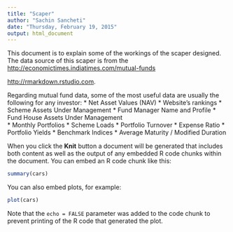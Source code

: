 ```yaml
---
title: "Scaper"
author: "Sachin Sancheti"
date: "Thursday, February 19, 2015"
output: html_document
---
```


This document is to explain some of the workings of the scaper designed. The data source of this scaper is from the <http://economictimes.indiatimes.com/mutual-funds>

<http://rmarkdown.rstudio.com>.

Regarding mutual fund data, some of the most useful data are usually the following for any investor:
* Net Asset Values (NAV)
* Website's rankings
* Scheme Assets Under Management
*	Fund Manager Name and Profile
*	Fund House Assets Under Management	
*	Monthly Portfolios
*	Scheme Loads
*	Portfolio Turnover
*	Expense Ratio
*	Portfolio Yields
*	Benchmark Indices
*	Average Maturity / Modified Duration

When you click the **Knit** button a document will be generated that includes both content as well as the output of any embedded R code chunks within the document. You can embed an R code chunk like this:

```r
summary(cars)
```

You can also embed plots, for example:

```r
plot(cars)
```

Note that the `echo = FALSE` parameter was added to the code chunk to prevent printing of the R code that generated the plot.
